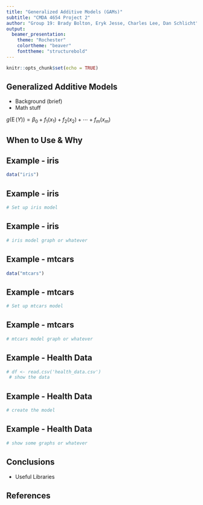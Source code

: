```yaml
---
title: "Generalized Additive Models (GAMs)"
subtitle: "CMDA 4654 Project 2"
author: "Group 19: Brady Bolton, Eryk Jesse, Charles Lee, Dan Schlicht"
output: 
  beamer_presentation:
    theme: "Rochester"
    colortheme: "beaver"
    fonttheme: "structurebold"
---
```


```r
knitr::opts_chunk$set(echo = TRUE)
```

## Generalized Additive Models

- Background (brief)
- Math stuff

$g(\operatorname {E}(Y))=\beta _{0}+f_{1}(x_{1})+f_{2}(x_{2})+\cdots +f_{m}(x_{m})$

## When to Use & Why

## Example - iris

```r
data("iris")
```

## Example - iris
```r
# Set up iris model
```

## Example - iris
```r
# iris model graph or whatever
```

## Example - mtcars

```r
data("mtcars")
```

## Example - mtcars
```r
# Set up mtcars model
```

## Example - mtcars
```r
# mtcars model graph or whatever
```

## Example - Health Data
```r
# df <- read.csv('health_data.csv')
 # show the data
```

## Example - Health Data
```r
# create the model
```

## Example - Health Data
```r
# show some graphs or whatever
```

## Conclusions

- Useful Libraries

## References
